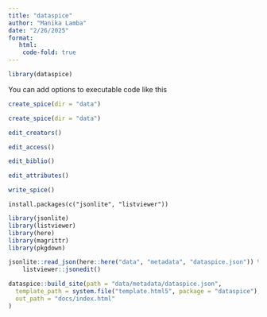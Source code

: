 ```yaml
---
title: "dataspice"
author: "Manika Lamba"
date: "2/26/2025"
format:
   html:
    code-fold: true
---
```


```r
library(dataspice)
```

You can add options to executable code like this

```r
create_spice(dir = "data")
```

```r
create_spice(dir = "data")
```

```r
edit_creators()
```

```r
edit_access()
```

```r
edit_biblio()
```

```r
edit_attributes()
```

```r
write_spice()
```

```
install.packages(c("jsonlite", "listviewer"))
```

```r
library(jsonlite)
library(listviewer)
library(here)
library(magrittr)
library(pkgdown)
```


```r
jsonlite::read_json(here::here("data", "metadata", "dataspice.json")) %>% 
    listviewer::jsonedit()
```

```r
dataspice::build_site(path = "data/metadata/dataspice.json",
  template_path = system.file("template.html5", package = "dataspice"),
  out_path = "docs/index.html"
)
```

